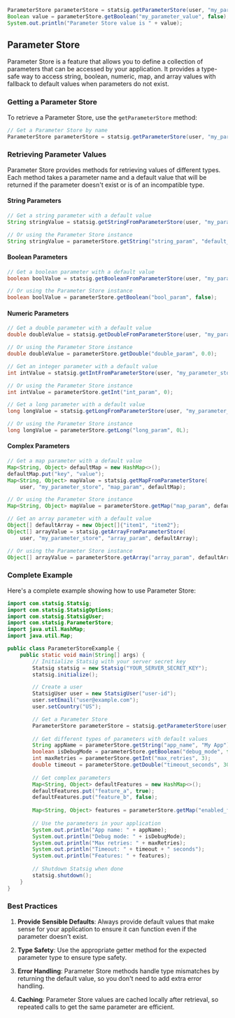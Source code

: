 ```java
ParameterStore parameterStore = statsig.getParameterStore(user, "my_parameters");
Boolean value = parameterStore.getBoolean("my_parameter_value", false);
System.out.println("Parameter Store value is " + value);
```

## Parameter Store

Parameter Store is a feature that allows you to define a collection of parameters that can be accessed by your application. It provides a type-safe way to access string, boolean, numeric, map, and array values with fallback to default values when parameters do not exist.

### Getting a Parameter Store

To retrieve a Parameter Store, use the `getParameterStore` method:

```java
// Get a Parameter Store by name
ParameterStore parameterStore = statsig.getParameterStore(user, "my_parameter_store");
```

### Retrieving Parameter Values

Parameter Store provides methods for retrieving values of different types. Each method takes a parameter name and a default value that will be returned if the parameter doesn't exist or is of an incompatible type.

#### String Parameters

```java
// Get a string parameter with a default value
String stringValue = statsig.getStringFromParameterStore(user, "my_parameter_store", "string_param", "default_value");

// Or using the Parameter Store instance
String stringValue = parameterStore.getString("string_param", "default_value");
```

#### Boolean Parameters

```java
// Get a boolean parameter with a default value
boolean boolValue = statsig.getBooleanFromParameterStore(user, "my_parameter_store", "bool_param", false);

// Or using the Parameter Store instance
boolean boolValue = parameterStore.getBoolean("bool_param", false);
```

#### Numeric Parameters

```java
// Get a double parameter with a default value
double doubleValue = statsig.getDoubleFromParameterStore(user, "my_parameter_store", "double_param", 0.0);

// Or using the Parameter Store instance
double doubleValue = parameterStore.getDouble("double_param", 0.0);

// Get an integer parameter with a default value
int intValue = statsig.getIntFromParameterStore(user, "my_parameter_store", "int_param", 0);

// Or using the Parameter Store instance
int intValue = parameterStore.getInt("int_param", 0);

// Get a long parameter with a default value
long longValue = statsig.getLongFromParameterStore(user, "my_parameter_store", "long_param", 0L);

// Or using the Parameter Store instance
long longValue = parameterStore.getLong("long_param", 0L);
```

#### Complex Parameters

```java
// Get a map parameter with a default value
Map<String, Object> defaultMap = new HashMap<>();
defaultMap.put("key", "value");
Map<String, Object> mapValue = statsig.getMapFromParameterStore(
    user, "my_parameter_store", "map_param", defaultMap);

// Or using the Parameter Store instance
Map<String, Object> mapValue = parameterStore.getMap("map_param", defaultMap);

// Get an array parameter with a default value
Object[] defaultArray = new Object[]{"item1", "item2"};
Object[] arrayValue = statsig.getArrayFromParameterStore(
    user, "my_parameter_store", "array_param", defaultArray);

// Or using the Parameter Store instance
Object[] arrayValue = parameterStore.getArray("array_param", defaultArray);
```

### Complete Example

Here's a complete example showing how to use Parameter Store:

```java
import com.statsig.Statsig;
import com.statsig.StatsigOptions;
import com.statsig.StatsigUser;
import com.statsig.ParameterStore;
import java.util.HashMap;
import java.util.Map;

public class ParameterStoreExample {
    public static void main(String[] args) {
        // Initialize Statsig with your server secret key
        Statsig statsig = new Statsig("YOUR_SERVER_SECRET_KEY");
        statsig.initialize();

        // Create a user
        StatsigUser user = new StatsigUser("user-id");
        user.setEmail("user@example.com");
        user.setCountry("US");

        // Get a Parameter Store
        ParameterStore parameterStore = statsig.getParameterStore(user, "app_configuration");
        
        // Get different types of parameters with default values
        String appName = parameterStore.getString("app_name", "My App");
        boolean isDebugMode = parameterStore.getBoolean("debug_mode", false);
        int maxRetries = parameterStore.getInt("max_retries", 3);
        double timeout = parameterStore.getDouble("timeout_seconds", 30.0);
        
        // Get complex parameters
        Map<String, Object> defaultFeatures = new HashMap<>();
        defaultFeatures.put("feature_a", true);
        defaultFeatures.put("feature_b", false);
        
        Map<String, Object> features = parameterStore.getMap("enabled_features", defaultFeatures);
        
        // Use the parameters in your application
        System.out.println("App name: " + appName);
        System.out.println("Debug mode: " + isDebugMode);
        System.out.println("Max retries: " + maxRetries);
        System.out.println("Timeout: " + timeout + " seconds");
        System.out.println("Features: " + features);
        
        // Shutdown Statsig when done
        statsig.shutdown();
    }
}
```

### Best Practices

1. **Provide Sensible Defaults**: Always provide default values that make sense for your application to ensure it can function even if the parameter doesn't exist.

2. **Type Safety**: Use the appropriate getter method for the expected parameter type to ensure type safety.

3. **Error Handling**: Parameter Store methods handle type mismatches by returning the default value, so you don't need to add extra error handling.

4. **Caching**: Parameter Store values are cached locally after retrieval, so repeated calls to get the same parameter are efficient.

